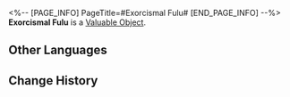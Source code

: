 <%-- [PAGE_INFO]
PageTitle=#Exorcismal Fulu#
[END_PAGE_INFO] --%>
{{Item Infobox
|id          = 121001
|image       = Item Exorcismal Fulu.png
|type        = Valuable Object
|invCategory = Valuables
|rarity      = 4
|effect      = 
|description = The special talisman used by the Ten-Lords Commission to suppress heliobi. It can be used to superimpose the Light Cone "Hey, Over Here."
|source1     = [[Obtained via leveling your popularity level in "Ghostly Grove"]]
}}
{{Description|''"Decree of Nine Chapters, myriad spirits concealed."''}}
'''Exorcismal Fulu''' is a [[Valuable Object]].

==Other Languages==
{{Other Languages
|en   = Exorcismal Fulu
|zhs  = 降灵符箓
|zht  = 降靈符籙
|ja   = 降霊符
|ko   = 강령 부적
|es   = Talismán del exorcismo
|fr   = Talisman d'exorcisme
|ru   = Талисман экзорцизма
|th   = Exorcismal Fulu
|vi   = Bùa Hàng Yêu
|de   = Austreibungstalisman
|id   = Exorcismal Fulu
|pt   = Talismã de Exorcismo
}}

==Change History==
{{Change History|1.5}}